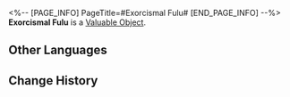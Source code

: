 <%-- [PAGE_INFO]
PageTitle=#Exorcismal Fulu#
[END_PAGE_INFO] --%>
{{Item Infobox
|id          = 121001
|image       = Item Exorcismal Fulu.png
|type        = Valuable Object
|invCategory = Valuables
|rarity      = 4
|effect      = 
|description = The special talisman used by the Ten-Lords Commission to suppress heliobi. It can be used to superimpose the Light Cone "Hey, Over Here."
|source1     = [[Obtained via leveling your popularity level in "Ghostly Grove"]]
}}
{{Description|''"Decree of Nine Chapters, myriad spirits concealed."''}}
'''Exorcismal Fulu''' is a [[Valuable Object]].

==Other Languages==
{{Other Languages
|en   = Exorcismal Fulu
|zhs  = 降灵符箓
|zht  = 降靈符籙
|ja   = 降霊符
|ko   = 강령 부적
|es   = Talismán del exorcismo
|fr   = Talisman d'exorcisme
|ru   = Талисман экзорцизма
|th   = Exorcismal Fulu
|vi   = Bùa Hàng Yêu
|de   = Austreibungstalisman
|id   = Exorcismal Fulu
|pt   = Talismã de Exorcismo
}}

==Change History==
{{Change History|1.5}}